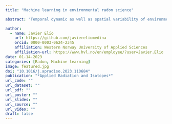 ```yaml
---
title: "Machine learning in environmental radon science"

abstract: "Temporal dynamic as well as spatial variability of environmental radon are controlled by factors such as meteorology, lithology, soil properties, hydrogeology, tectonics, and seismicity. In addition, indoor radon concentration is subject to anthropogenic factors, such as physical characteristics of a building and usage pattern.New tools for spatial and time series analysis and prediction belong to what is commonly called machine learning (ML). The ML algorithms presented here build models based on sample and predictor data to extract information and to make predictions. We give a short overview on ML methods and discuss their respective merits, their application, and ways of validating results. We show examples of 1) geogenic radon mapping in Germany involving a number of predictors, and of 2) time series analysis of a long-term experiment being carried out in Chiba, Japan, involving indoor radon concentrations and meteorological predictors.Finally, we identified the main weakness of the techniques, and we suggest actions to overcome their limitations."

author: 
  - name: Javier Elío
    url: https://github.com/javiereliomedina
    orcid: 0000-0003-0624-2345
    affiliation: Western Norway University of Applied Sciences
    affiliation-url: https://www.hvl.no/en/employee/?user=Javier.Elio 
date: 01-14-2023
categories: [Radon, Machine learning]
image: featured.jpg
doi: "10.1016/j.apradiso.2023.110684"
publication: "*Applied Radiation and Isotopes*"
url_code: ""
url_dataset: ""
url_pdf: ""
url_poster: ""
url_slides: ""
url_source: ""
url_video: ""
draft: false
---
```

